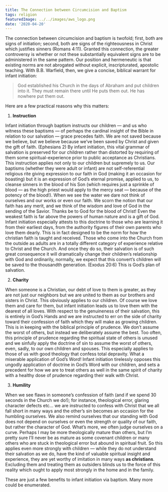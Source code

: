 ```yaml
---
title: The Connection between Circumcision and Baptism
tags: religion
featuredImage: ../../images/aws_logo.png
date: '2020-04-20'
---
```


The connection between circumcision and baptism is twofold; first, both are signs of initiation; second, both are signs of the righteousness in Christ which justifies sinners (Romans 4:11). Granted this connection, the greater controversy is whether or not these substantially equivalent signs are to be administered in the same pattern. Our position and hermeneutic is that existing norms are not abrogated without explicit, inscripturated, apostolic teaching. With B.B. Warfield, then, we give a concise, biblical warrant for infant initiation:

> God established his Church in the days of Abraham and put children into it. They must remain there until He puts them out. He has nowhere put them out.

Here are a few practical reasons why this matters:

1. **Instruction**

Infant initiation through baptism instructs our children — and us who witness these baptisms — of perhaps the cardinal insight of the Bible in relation to our salvation — grace precedes faith. We are not saved because we believe, but we believe because we’ve been saved by Christ and given the gift of faith. (Ephesians 2) By infant initiation, this vital grammar of salvation is preserved for our children rather than distorted by requiring of them some spiritual-experience prior to public acceptance as Christians. This instruction applies not only to our children but supremely to us. Our baptisms (whether they were adult or infant) are not self-referential religious rite giving expression to our faith in God (making it an occasion for boasting) but it is an expression of God’s eternal promise, applied to us, to cleanse sinners in the blood of his Son (which requires just a sprinkle of blood — as the high priest would apply to the mercy seat — because of the potency of the blood!). When we see the water we dare not think of ourselves and our works or even our faith. We scorn the notion that our faith has any merit, and we think of the wisdom and love of God in the sending of the Savior. Thanks be to God for the blood of Christ! Even the weakest faith is far above the powers of human nature and is a gift of God. Infant initiation especially attests to this doctrine to those who are learning it from their earliest days, from the authority figures of their own parents who love them dearly. This is in fact designed to be the norm for how the christian faith is taught and received. Those who come into the Church from the outside as adults are in a totally different category of experience relative to Christ and the Church. And once they do so, their salvation is of such great consequence it will dramatically change their children’s relationship with God and ordinarily, normally, we expect that this convert’s children will be saved to the thousandth generation. (Exodus 20:6) This is God’s plan of salvation.

2. **Charity** 

When someone is a Christian, our debt of love to them is greater, as they are not just our neighbors but we are united to them as our brothers and sisters in Christ. This obviously applies to our children. Of course we love them and care for them, but infant initiation leads us to love them with the dearest of all loves. With respect to the genuineness of their salvation, this is entirely in God’s Hands and we are instructed to err on the side of charity toward their confession of faith which they will make as growing children. This is in keeping with the biblical principle of prudence. We don’t assume the worst of others, but instead we deliberately assume the best. Too often, this principle of prudence regarding the spiritual state of others is unused and we sinfully apply the doctrine of sin to assume the worst of others, even, sadly, to our own children and spouses. This especially applies to those of us with good theology that confess total depravity. What a miserable application of God’s Word! Infant initiation tirelessly opposes this ungodly application of doctrine in God’s Word with our children, and sets a precedent for how we are to treat others as well in the same spirit of charity with a healthy dose of prudence regarding their walk with Christ.

3. **Humility**

When we see flaws in someone’s confession of faith (and if we spend 30 seconds in the Church we do!); for instance, theological error, glaring character defects etc… we are instructed to confess with Christ that we all fall short in many ways and the other’s sin becomes an occasion for the humbling ourselves. We also remind ourselves that our standing with God does not depend on ourselves or even the strength or quality of our faith, but rather the character of God. What’s more, we often judge ourselves on a curve. Perhaps I may be more theologically mature than others, but I’m pretty sure I’ll never be as mature as some covenant children or many others who are stuck in theological error but abound in spiritual fruit.  So this applies even more strongly with children — while they do not understand their salvation as we do, have the kind of valuable spiritual insight and experience, they are yet worthy of imitation in many ways **as christians**. Excluding them and treating them as outsiders blinds us to the force of this reality which ought to apply most strongly in the home and in the family.

These are just a few benefits to infant initiation via baptism. Many more could be enumerated. 
